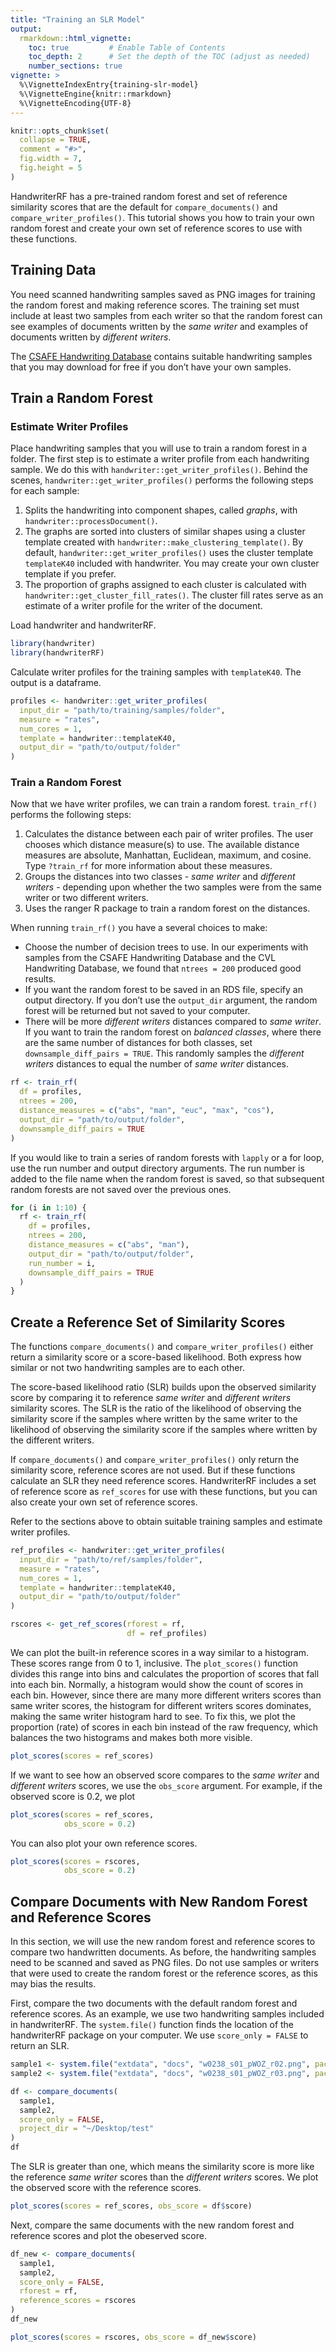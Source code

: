 ```yaml
---
title: "Training an SLR Model"
output: 
  rmarkdown::html_vignette:
    toc: true         # Enable Table of Contents
    toc_depth: 2      # Set the depth of the TOC (adjust as needed)
    number_sections: true
vignette: >
  %\VignetteIndexEntry{training-slr-model}
  %\VignetteEngine{knitr::rmarkdown}
  %\VignetteEncoding{UTF-8}
---
```

  
```r
knitr::opts_chunk$set(
  collapse = TRUE,
  comment = "#>",
  fig.width = 7, 
  fig.height = 5
)
```
  
HandwriterRF has a pre-trained random forest and set of reference similarity scores that are the default for `compare_documents()` and `compare_writer_profiles()`. This tutorial shows you how to train your own random forest and create your own set of reference scores to use with these functions.

## Training Data

You need scanned handwriting samples saved as PNG images for training the random forest and making reference scores. The training set must include at least two samples from each writer so that the random forest can see examples of documents written by the *same writer* and examples of documents written by *different writers*.

The [CSAFE Handwriting Database](https://data.csafe.iastate.edu/HandwritingDatabase/) contains suitable handwriting samples that you may download for free if you don't have your own samples.

## Train a Random Forest

### Estimate Writer Profiles

Place handwriting samples that you will use to train a random forest in a folder. The first step is to estimate a writer profile from each handwriting sample. We do this with `handwriter::get_writer_profiles()`. Behind the scenes, `handwriter::get_writer_profiles()` performs the following steps for each sample:

1.  Splits the handwriting into component shapes, called *graphs*, with `handwriter::processDocument()`.
2.  The graphs are sorted into clusters of similar shapes using a cluster template created with `handwriter::make_clustering_template()`. By default, `handwriter::get_writer_profiles()` uses the cluster template `templateK40` included with handwriter. You may create your own cluster template if you prefer.
3.  The proportion of graphs assigned to each cluster is calculated with `handwriter::get_cluster_fill_rates()`. The cluster fill rates serve as an estimate of a writer profile for the writer of the document.

Load handwriter and handwriterRF.

```r
library(handwriter)
library(handwriterRF)
```

Calculate writer profiles for the training samples with `templateK40`. The output is a dataframe.

```r
profiles <- handwriter::get_writer_profiles(
  input_dir = "path/to/training/samples/folder",
  measure = "rates",
  num_cores = 1,
  template = handwriter::templateK40,
  output_dir = "path/to/output/folder"
)
```

### Train a Random Forest
Now that we have writer profiles, we can train a random forest. `train_rf()` performs the following steps:

1.  Calculates the distance between each pair of writer profiles. The user chooses which distance measure(s) to use. The available distance measures are absolute, Manhattan, Euclidean, maximum, and cosine. Type `?train_rf` for more information about these measures.
2.  Groups the distances into two classes - *same writer* and *different writers* - depending upon whether the two samples were from the same writer or two different writers.
3.  Uses the ranger R package to train a random forest on the distances.

When running `train_rf()` you have a several choices to make:

-   Choose the number of decision trees to use. In our experiments with samples from the CSAFE Handwriting Database and the CVL Handwriting Database, we found that `ntrees = 200` produced good results.
-   If you want the random forest to be saved in an RDS file, specify an output directory. If you don't use the `output_dir` argument, the random forest will be returned but not saved to your computer.
-   There will be more *different writers* distances compared to *same writer*. If you want to train the random forest on *balanced classes*, where there are the same number of distances for both classes, set `downsample_diff_pairs = TRUE`. This randomly samples the *different writers* distances to equal the number of *same writer* distances.

```r
rf <- train_rf(
  df = profiles,
  ntrees = 200,
  distance_measures = c("abs", "man", "euc", "max", "cos"),
  output_dir = "path/to/output/folder",
  downsample_diff_pairs = TRUE
)
```

If you would like to train a series of random forests with `lapply` or a for loop, use the run number and output directory arguments. The run number is added to the file name when the random forest is saved, so that subsequent random forests are not saved over the previous ones.

```r
for (i in 1:10) {
  rf <- train_rf(
    df = profiles,
    ntrees = 200,
    distance_measures = c("abs", "man"),
    output_dir = "path/to/output/folder",
    run_number = i,
    downsample_diff_pairs = TRUE
  )
}

```

## Create a Reference Set of Similarity Scores

The functions `compare_documents()` and `compare_writer_profiles()` either return a similarity score or a score-based likelihood. Both express how similar or not two handwriting samples are to each other.

The score-based likelihood ratio (SLR) builds upon the observed similarity score by comparing it to reference *same writer* and *different writers* similarity scores. The SLR is the ratio of the likelihood of observing the similarity score if the samples where written by the same writer to the likelihood of observing the similarity score if the samples where written by the different writers.

If `compare_documents()` and `compare_writer_profiles()` only return the similarity score, reference scores are not used. But if these functions calculate an SLR they need reference scores. HandwriterRF includes a set of reference score as `ref_scores` for use with these functions, but you can also create your own set of reference scores.

Refer to the sections above to obtain suitable training samples and estimate writer profiles.

```r
ref_profiles <- handwriter::get_writer_profiles(
  input_dir = "path/to/ref/samples/folder",
  measure = "rates",
  num_cores = 1,
  template = handwriter::templateK40,
  output_dir = "path/to/output/folder"
)

rscores <- get_ref_scores(rforest = rf,
                          df = ref_profiles)
```

We can plot the built-in reference scores in a way similar to a histogram. These scores range from 0 to 1, inclusive. The `plot_scores()` function divides this range into bins and calculates the proportion of scores that fall into each bin. Normally, a histogram would show the count of scores in each bin. However, since there are many more different writers scores than same writer scores, the histogram for different writers scores dominates, making the same writer histogram hard to see. To fix this, we plot the proportion (rate) of scores in each bin instead of the raw frequency, which balances the two histograms and makes both more visible.

```r
plot_scores(scores = ref_scores)
```

If we want to see how an observed score compares to the *same writer* and *different writers*  scores, we use the `obs_score` argument. For example, if the observed score is 0.2, we plot

```r
plot_scores(scores = ref_scores,
            obs_score = 0.2)
```

You can also plot your own reference scores.

```r
plot_scores(scores = rscores,
            obs_score = 0.2)
```

## Compare Documents with New Random Forest and Reference Scores

In this section, we will use the new random forest and reference scores to compare two handwritten documents. As before, the handwriting samples need to be scanned and saved as PNG files. Do not use samples or writers that were used to create the random forest or the reference scores, as this may bias the results.

First, compare the two documents with the default random forest and reference scores. As an example, we use two handwriting samples included in handwriterRF. The `system.file()` function finds the location of the handwriterRF package on your computer. We use `score_only = FALSE` to return an SLR.

```r
sample1 <- system.file("extdata", "docs", "w0238_s01_pWOZ_r02.png", package = "handwriterRF")
sample2 <- system.file("extdata", "docs", "w0238_s01_pWOZ_r03.png", package = "handwriterRF")

df <- compare_documents(
  sample1, 
  sample2, 
  score_only = FALSE,
  project_dir = "~/Desktop/test"
)
df
```

The SLR is greater than one, which means the similarity score is more like the reference *same writer* scores than the *different writers* scores. We plot the observed score with the reference scores. 

```r
plot_scores(scores = ref_scores, obs_score = df$score)
```

Next, compare the same documents with the new random forest and reference scores and plot the obeserved score.

```r
df_new <- compare_documents(
  sample1, 
  sample2, 
  score_only = FALSE,
  rforest = rf,
  reference_scores = rscores
)
df_new

plot_scores(scores = rscores, obs_score = df_new$score)
```
